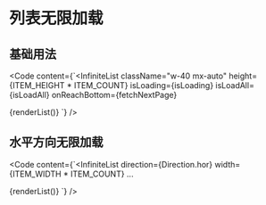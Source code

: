 
# 列表无限加载
## 基础用法
<Demo>
  <InfiniteListDemo />
</Demo>

<Code
  content={`<InfiniteList
  className="w-40 mx-auto"
  height={ITEM_HEIGHT * ITEM_COUNT}
  isLoading={isLoading}
  isLoadAll={isLoadAll}
  onReachBottom={fetchNextPage}
>
  {renderList()}
</InfiniteList>`}
/>

## 水平方向无限加载
<Demo>
  <InfiniteListDemo  dir="hor" />
</Demo>

<Code
  content={`<InfiniteList
  direction={Direction.hor}
  width={ITEM_WIDTH * ITEM_COUNT}
  ...
>
  {renderList()}
</InfiniteList>`}
/>
